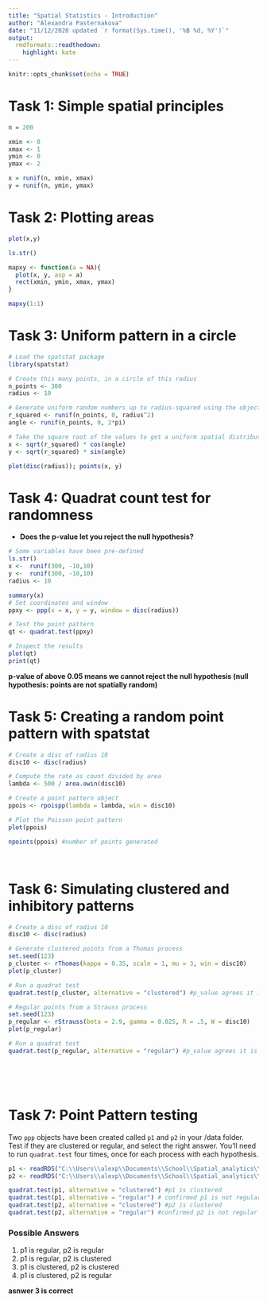 ---
title: "Spatial Statistics - Introduction"
author: "Alexandra Pasternakova"
date: "11/12/2020 updated `r format(Sys.time(), '%B %d, %Y')`" 
output:
  rmdformats::readthedown:
    highlight: kate
---

```{r setup, include=FALSE}
knitr::opts_chunk$set(echo = TRUE)
```

# Task 1: Simple spatial principles

```{r point generation, eval = TRUE}
n = 200

xmin <- 0
xmax <- 1
ymin <- 0
ymax <- 2

x = runif(n, xmin, xmax)
y = runif(n, ymin, ymax)

```


# Task 2: Plotting areas

```{r rectangle, eval=TRUE}
plot(x,y)

ls.str()

mapxy <- function(a = NA){
  plot(x, y, asp = a)
  rect(xmin, ymin, xmax, ymax)
}

mapxy(1:1)

```

# Task 3: Uniform pattern in a circle

```{r circle, results = FALSE, message = FALSE, warning = FALSE, eval = TRUE}
# Load the spatstat package
library(spatstat)

```

```{r}

# Create this many points, in a circle of this radius
n_points <- 300
radius <- 10

# Generate uniform random numbers up to radius-squared using the objects above
r_squared <- runif(n_points, 0, radius^2)
angle <- runif(n_points, 0, 2*pi)

# Take the square root of the values to get a uniform spatial distribution
x <- sqrt(r_squared) * cos(angle)
y <- sqrt(r_squared) * sin(angle)

plot(disc(radius)); points(x, y)

```

# Task 4: Quadrat count test for randomness 

* **Does the p-value let you reject the null hypothesis?**

```{r quadrat, eval = TRUE, warning = FALSE}
# Some variables have been pre-defined
ls.str()
x <-  runif(300, -10,10)
y <-  runif(300, -10,10)
radius <- 10

summary(x)
# Set coordinates and window
ppxy <- ppp(x = x, y = y, window = disc(radius))

# Test the point pattern
qt <- quadrat.test(ppxy)

# Inspect the results
plot(qt)
print(qt)

```

**p-value of above 0.05 means we cannot reject the null hypothesis (null hypothesis: points are not spatially random)**

# Task 5: Creating a random point pattern with spatstat

```{r ppoisson, eval=TRUE}
# Create a disc of radius 10
disc10 <- disc(radius)

# Compute the rate as count divided by area
lambda <- 500 / area.owin(disc10)

# Create a point pattern object
ppois <- rpoispp(lambda = lambda, win = disc10)

# Plot the Poisson point pattern
plot(ppois)

npoints(ppois) #number of points generated
```

<br>

# Task 6: Simulating clustered and inhibitory patterns

```{r clustering,eval= TRUE, warning = FALSE}
# Create a disc of radius 10
disc10 <- disc(radius)

# Generate clustered points from a Thomas process
set.seed(123)
p_cluster <- rThomas(kappa = 0.35, scale = 1, mu = 3, win = disc10)
plot(p_cluster)

# Run a quadrat test
quadrat.test(p_cluster, alternative = "clustered") #p_value agrees it is clustered

# Regular points from a Strauss process
set.seed(123)
p_regular <- rStrauss(beta = 2.9, gamma = 0.025, R = .5, W = disc10)
plot(p_regular)

# Run a quadrat test
quadrat.test(p_regular, alternative = "regular") #p_value agrees it is regular, not clustered
```

<br>
<br>
<br>

# Task 7: Point Pattern testing

Two `ppp` objects have been created called `p1` and `p2` in your /data folder. Test if they are clustered or regular, and select the right answer. You'll need to run `quadrat.test` four times, once for each process with each hypothesis.

```{r, include=FALSE, eval=TRUE}
p1 <- readRDS("C:\\Users\\alexp\\Documents\\School\\Spatial_analytics\\HW\\HW3\\cds-spatial\\data\\p1.rds")
p2 <- readRDS("C:\\Users\\alexp\\Documents\\School\\Spatial_analytics\\HW\\HW3\\cds-spatial\\data\\p2.rds")
```

```{r, eval=TRUE, warning = FALSE}
quadrat.test(p1, alternative = "clustered") #p1 is clustered
quadrat.test(p1, alternative = "regular") # confirmed p1 is not regular
quadrat.test(p2, alternative = "clustered") #p2 is clustered
quadrat.test(p2, alternative = "regular") #confirmed p2 is not regular
```

### Possible Answers

1. p1 is regular, p2 is regular
2. p1 is regular, p2 is clustered 
3. p1 is clustered, p2 is clustered
4. p1 is clustered, p2 is regular

**asnwer 3 is correct**
